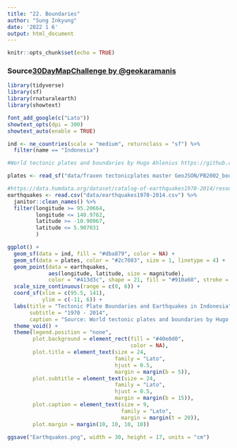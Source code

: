 ```yaml
---
title: "22. Boundaries"
author: "Sung Inkyung"
date: '2022 1 6'
output: html_document
---
```


```r
knitr::opts_chunk$set(echo = TRUE)
```
### Source[30DayMapChallenge by @geokaramanis](https://github.com/gkaramanis/30DayMapChallenge/blob/main/2021/22-boundaries/22-boundaries-tectonic.R)

```r
library(tidyverse)
library(sf)
library(rnaturalearth)
library(showtext)

font_add_google(c("Lato"))
showtext_opts(dpi = 300)
showtext_auto(enable = TRUE)
```


```r
ind <- ne_countries(scale = "medium", returnclass = "sf") %>% 
  filter(name == "Indonesia")

#World tectonic plates and boundaries by Hugo Ahlenius https://github.com/fraxen/tectonicplates

plates <- read_sf("data/fraxen tectonicplates master GeoJSON/PB2002_boundaries.json")

#https://data.humdata.org/dataset/catalog-of-earthquakes1970-2014/resource/10ac8776-5141-494b-b3cd-bf7764b2f964
earthquakes <- read.csv("data/earthquakes1970-2014.csv") %>% 
  janitor::clean_names() %>% 
  filter(longitude >= 95.20664,
         longitude <= 140.9762,
         latitude >= -10.90967,
         latitude <= 5.907031
         )

ggplot() +
  geom_sf(data = ind, fill = "#dba879", color = NA) +
  geom_sf(data = plates, color = "#2c7083", size = 1, linetype = 4) +
  geom_point(data = earthquakes, 
             aes(longitude, latitude, size = magnitude),
             color = "#413d3c", shape = 21, fill = "#910a60", stroke = 1, alpha = 0.7) + 
  scale_size_continuous(range = c(0, 6)) +
  coord_sf(xlim = c(95.5, 141),
           ylim = c(-11, 6)) +
  labs(title = "Tectonic Plate Boundaries and Earthquakes in Indonesia",
       subtitle = "1970 - 2014",
       caption = "Source: World tectonic plates and boundaries by Hugo Ahlenius\nGlobal catalog of earthquakes\nGraphic: Sung Inkyung") +
  theme_void() +
  theme(legend.position = "none",
        plot.background = element_rect(fill = "#40e0d0",
                                       color = NA),
        plot.title = element_text(size = 24, 
                                  family = "Lato",
                                  hjust = 0.5,
                                  margin = margin(b = 5)),
        plot.subtitle = element_text(size = 24, 
                                  family = "Lato",
                                  hjust = 0.5,
                                  margin = margin(b = 15)),
        plot.caption = element_text(size = 9, 
                                    family = "Lato",
                                    margin = margin(t = 20)),
        plot.margin = margin(10, 10, 10, 10))

ggsave("Earthquakes.png", width = 30, height = 17, units = "cm")
```

